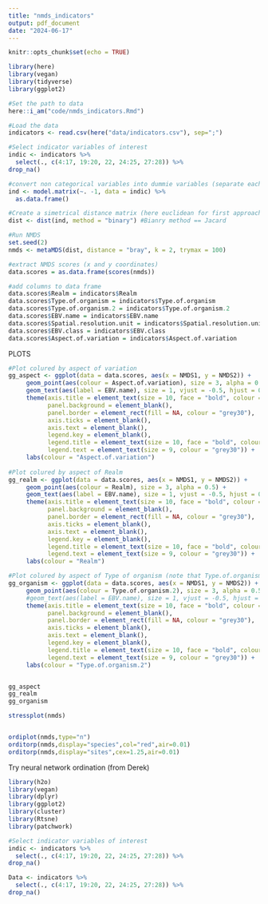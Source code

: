 ```yaml
---
title: "nmds_indicators"
output: pdf_document
date: "2024-06-17"
---
```


```r
knitr::opts_chunk$set(echo = TRUE)
```

```r
library(here)
library(vegan)
library(tidyverse)
library(ggplot2)

#Set the path to data
here::i_am("code/nmds_indicators.Rmd")

#Load the data
indicators <- read.csv(here("data/indicators.csv"), sep=";")

#Select indicator variables of interest
indic <- indicators %>%
  select(., c(4:17, 19:20, 22, 24:25, 27:28)) %>%
drop_na()

#convert non categorical variables into dummie variables (separate each category into different cols)
ind <- model.matrix(~. -1, data = indic) %>% 
  as.data.frame()

#Create a simetrical distance matrix (here euclidean for first approach but need to revise other distance such as Gower and Jackard) 
dist <- dist(ind, method = "binary") #Bianry method == Jacard

#Run NMDS
set.seed(2)
nmds <- metaMDS(dist, distance = "bray", k = 2, trymax = 100)

#extract NMDS scores (x and y coordinates)
data.scores = as.data.frame(scores(nmds))

#add columns to data frame 
data.scores$Realm = indicators$Realm
data.scores$Type.of.organism = indicators$Type.of.organism
data.scores$Type.of.organism.2 = indicators$Type.of.organism.2
data.scores$EBV.name = indicators$EBV.name
data.scores$Spatial.resolution.unit = indicators$Spatial.resolution.unit
data.scores$EBV.class = indicators$EBV.class
data.scores$Aspect.of.variation = indicators$Aspect.of.variation

```

PLOTS
```r
#Plot colured by aspect of variation
gg_aspect <- ggplot(data = data.scores, aes(x = NMDS1, y = NMDS2)) + 
     geom_point(aes(colour = Aspect.of.variation), size = 3, alpha = 0.5) + 
     geom_text(aes(label = EBV.name), size = 1, vjust = -0.5, hjust = 0.5) + 
     theme(axis.title = element_text(size = 10, face = "bold", colour = "grey30"), 
           panel.background = element_blank(), 
           panel.border = element_rect(fill = NA, colour = "grey30"), 
           axis.ticks = element_blank(), 
           axis.text = element_blank(), 
           legend.key = element_blank(), 
           legend.title = element_text(size = 10, face = "bold", colour = "grey30"), 
           legend.text = element_text(size = 9, colour = "grey30")) +
     labs(colour = "Aspect.of.variation")
     
#Plot colured by aspect of Realm
gg_realm <- ggplot(data = data.scores, aes(x = NMDS1, y = NMDS2)) + 
     geom_point(aes(colour = Realm), size = 3, alpha = 0.5) + 
     geom_text(aes(label = EBV.name), size = 1, vjust = -0.5, hjust = 0.5) + 
     theme(axis.title = element_text(size = 10, face = "bold", colour = "grey30"), 
           panel.background = element_blank(), 
           panel.border = element_rect(fill = NA, colour = "grey30"), 
           axis.ticks = element_blank(), 
           axis.text = element_blank(), 
           legend.key = element_blank(), 
           legend.title = element_text(size = 10, face = "bold", colour = "grey30"), 
           legend.text = element_text(size = 9, colour = "grey30")) +
     labs(colour = "Realm")

#Plot colured by aspect of Type of organism (note that Type.of.organism.2 is a simplification of Type.of.organism)
gg_organism <- ggplot(data = data.scores, aes(x = NMDS1, y = NMDS2)) + 
     geom_point(aes(colour = Type.of.organism.2), size = 3, alpha = 0.5) + 
     #geom_text(aes(label = EBV.name), size = 1, vjust = -0.5, hjust = 0.5) + 
     theme(axis.title = element_text(size = 10, face = "bold", colour = "grey30"), 
           panel.background = element_blank(), 
           panel.border = element_rect(fill = NA, colour = "grey30"), 
           axis.ticks = element_blank(), 
           axis.text = element_blank(), 
           legend.key = element_blank(), 
           legend.title = element_text(size = 10, face = "bold", colour = "grey30"), 
           legend.text = element_text(size = 9, colour = "grey30")) +
     labs(colour = "Type.of.organism.2")


gg_aspect
gg_realm
gg_organism

stressplot(nmds)


ordiplot(nmds,type="n")
orditorp(nmds,display="species",col="red",air=0.01)
orditorp(nmds,display="sites",cex=1.25,air=0.01)


```


Try neural network ordination (from Derek)
```r
library(h2o)
library(vegan)
library(dplyr)
library(ggplot2)
library(cluster)
library(Rtsne)
library(patchwork)

#Select indicator variables of interest
indic <- indicators %>%
  select(., c(4:17, 19:20, 22, 24:25, 27:28)) %>%
drop_na()

Data <- indicators %>%
  select(., c(4:17, 19:20, 22, 24:25, 27:28)) %>%
drop_na()
  

```
